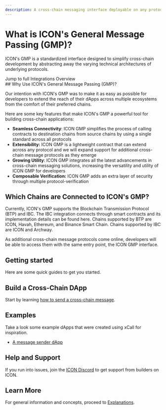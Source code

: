 ```yaml
---
description: A cross-chain messaging interface deployable on any protocol
---
```




# What is ICON's General Message Passing (GMP)?

ICON's GMP is a standardized interface designed to simplify cross-chain development by abstracting away the varying technical architectures of underlying protocols.&#x20;

<div className='text-left px-4 sm:px-10 py-8 rounded bg-gradient-to-r from-light/0 via-light/0 to-light/0 dark:bg-gradient-to-r dark:from-search-dark dark:via-search-dark/60 dark:to-search-dark/20  mt-8'>
    <ChainStatusComponent />
    <Link className="bg-xteal/40 px-4 py-2 rounded text-sm font-semibold" href='active-development'>Jump to full Integrations Overview</Link>
</div>
## Why Use ICON's General Message Passing (GMP)?&#x20;

Our intention with ICON's GMP was to make it as easy as possible for developers to extend the reach of their dApps across multiple ecosystems from the comfort of their preferred chains.&#x20;

Here are some key features that make ICON's GMP a powerful tool for building cross-chain applications: &#x20;

* **Seamless Connectivity**: ICON GMP simplifies the process of calling contracts to destination chains from source chains by using a single standard across all protocols
* **Extensibility:** ICON GMP is a lightweight contract that can extend across any protocol and we will expand support for additional cross-chain message protocols as they emerge
* **Growing Utility**: ICON GMP integrates all the latest advancements in cross-chain messaging solutions, increasing the versatility and utility of ICON GMP for developers
* **Composable Verification:** ICON GMP adds an extra layer of security through multiple protocol-verification&#x20;

## Which Chains are Connected to ICON's GMP?
Currently, ICON's GMP supports the Blockchain Transmission Protocol (BTP) and IBC. The IBC integration connects through smart contracts and its implementation details can be found here. Chains supported by BTP are ICON, Havah, Ethereum, and Binance Smart Chain. Chains supported by IBC are ICON and Archway.

As additional cross-chain message protocols come online, developers will be able to access them with the same entry point, the ICON GMP interface.

## Getting started

Here are some quick guides to get you started.

## Build a Cross-Chain DApp

Start by learning [how to send a cross-chain message](/cross-chain-communication/general-message-passing-xcall/quickstart/sending-a-message).

## Examples

Take a look some example dApps that were created using xCall for inspiration.

* [A message sender dApp](https://github.com/icon-project/xcall-multi-jvm-jvm-demo/tree/master)

## Help and Support

If you run into issues, join the [ICON Discord](https://icon.community/icondiscord/) to get support from builders on ICON.

## Learn More

For general information and concepts, proceed to [Explanations](/cross-chain-communication/general-message-passing-xcall/explanations).